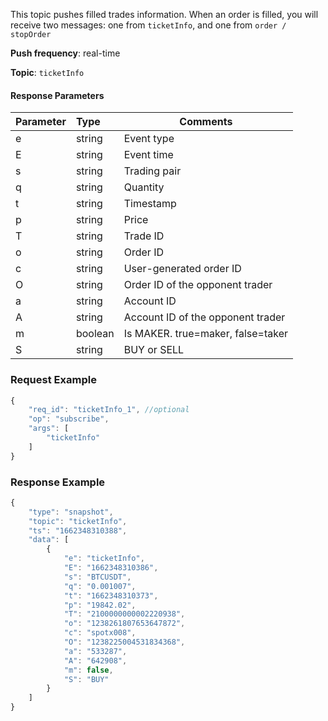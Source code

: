 
<p>This topic pushes filled trades information. When an order is filled, you will receive two messages: one from <code>ticketInfo</code>, and one from <code>order / stopOrder</code></p>
<p><b>Push frequency</b>: real-time</p>
<p><b>Topic</b>: <code>ticketInfo</code></p>


#### Response Parameters
| Parameter | Type | Comments|
|:----- |:-----|----- |
| e | string | Event type |
| E | string | Event time |
| s | string | Trading pair |
| q | string | Quantity |
| t | string | Timestamp |
| p | string | Price |
| T | string | Trade ID |
| o | string | Order ID |
| c | string | User-generated order ID |
| O | string | Order ID of the opponent trader |
| a | string | Account ID |
| A | string | Account ID of the opponent trader |
| m | boolean | Is MAKER. true=maker, false=taker |
| S | string | BUY or SELL |

### Request Example

<Tabs>
<TabItem value="console" label="JSON subscription message">

```javascript
{
    "req_id": "ticketInfo_1", //optional
    "op": "subscribe",
    "args": [
        "ticketInfo"
    ]
}
```

</TabItem>
</Tabs>

### Response Example

```javascript
{
    "type": "snapshot",
    "topic": "ticketInfo",
    "ts": "1662348310388",
    "data": [
        {
            "e": "ticketInfo",
            "E": "1662348310386",
            "s": "BTCUSDT",
            "q": "0.001007",
            "t": "1662348310373",
            "p": "19842.02",
            "T": "2100000000002220938",
            "o": "1238261807653647872",
            "c": "spotx008",
            "O": "1238225004531834368",
            "a": "533287",
            "A": "642908",
            "m": false,
            "S": "BUY"
        }
    ]
}
```
